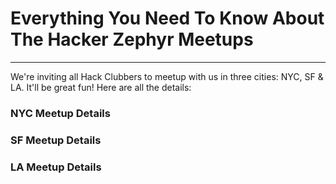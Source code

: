 

# Everything You Need To Know About The Hacker Zephyr Meetups

<hr />

We're inviting all Hack Clubbers to meetup with us in three cities: NYC, SF & LA. It'll be great fun! Here are all the details:

### NYC Meetup Details


### SF Meetup Details


### LA Meetup Details